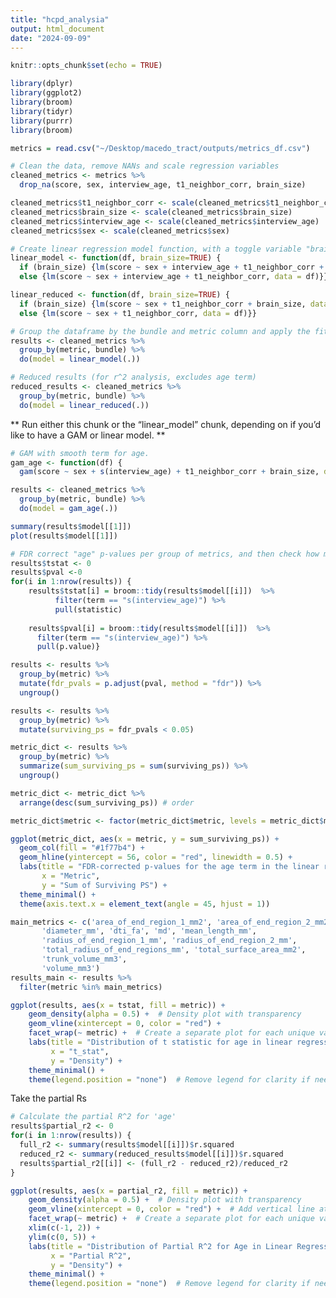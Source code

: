 ```yaml
---
title: "hcpd_analysia"
output: html_document
date: "2024-09-09"
---
```


```r
knitr::opts_chunk$set(echo = TRUE)
```

```r
library(dplyr)
library(ggplot2)
library(broom)
library(tidyr)
library(purrr)
library(broom)
```

```r
metrics = read.csv("~/Desktop/macedo_tract/outputs/metrics_df.csv")

# Clean the data, remove NANs and scale regression variables
cleaned_metrics <- metrics %>%
  drop_na(score, sex, interview_age, t1_neighbor_corr, brain_size)

cleaned_metrics$t1_neighbor_corr <- scale(cleaned_metrics$t1_neighbor_corr)
cleaned_metrics$brain_size <- scale(cleaned_metrics$brain_size)
cleaned_metrics$interview_age <- scale(cleaned_metrics$interview_age)
cleaned_metrics$sex <- scale(cleaned_metrics$sex)
```

```r
# Create linear regression model function, with a toggle variable "brain_size" which determines whether or not to include brain size in the model.
linear_model <- function(df, brain_size=TRUE) {
  if (brain_size) {lm(score ~ sex + interview_age + t1_neighbor_corr + brain_size, data = df)} 
  else {lm(score ~ sex + interview_age + t1_neighbor_corr, data = df)}}

linear_reduced <- function(df, brain_size=TRUE) {
  if (brain_size) {lm(score ~ sex + t1_neighbor_corr + brain_size, data = df)} 
  else {lm(score ~ sex + t1_neighbor_corr, data = df)}}
```

```r
# Group the dataframe by the bundle and metric column and apply the fit_model function
results <- cleaned_metrics %>%
  group_by(metric, bundle) %>%
  do(model = linear_model(.))

# Reduced results (for r^2 analysis, excludes age term)
reduced_results <- cleaned_metrics %>%
  group_by(metric, bundle) %>%
  do(model = linear_reduced(.))
```

** Run either this chunk or the "linear_model" chunk, depending on if you'd like to have a GAM or linear model. ** 
```r
# GAM with smooth term for age.
gam_age <- function(df) {
  gam(score ~ sex + s(interview_age) + t1_neighbor_corr + brain_size, data = df)}

results <- cleaned_metrics %>%
  group_by(metric, bundle) %>%
  do(model = gam_age(.))

summary(results$model[[1]])
plot(results$model[[1]])
```

```r
# FDR correct "age" p-values per group of metrics, and then check how many p-values survive per metric.
results$tstat <- 0 
results$pval <-0 
for(i in 1:nrow(results)) {
    results$tstat[i] = broom::tidy(results$model[[i]])  %>%
          filter(term == "s(interview_age)") %>%
          pull(statistic)
    
    results$pval[i] = broom::tidy(results$model[[i]])  %>%
      filter(term == "s(interview_age)") %>%
      pull(p.value)}

results <- results %>%
  group_by(metric) %>%
  mutate(fdr_pvals = p.adjust(pval, method = "fdr")) %>%
  ungroup()

results <- results %>%
  group_by(metric) %>%
  mutate(surviving_ps = fdr_pvals < 0.05)
```

```r
metric_dict <- results %>%
  group_by(metric) %>%
  summarize(sum_surviving_ps = sum(surviving_ps)) %>%
  ungroup()

metric_dict <- metric_dict %>%
  arrange(desc(sum_surviving_ps)) # order

metric_dict$metric <- factor(metric_dict$metric, levels = metric_dict$metric) # maintain order for graph
```

```r
ggplot(metric_dict, aes(x = metric, y = sum_surviving_ps)) +
  geom_col(fill = "#1f77b4") +
  geom_hline(yintercept = 56, color = "red", linewidth = 0.5) +
  labs(title = "FDR-corrected p-values for the age term in the linear regression with brain size",
       x = "Metric",
       y = "Sum of Surviving PS") +
  theme_minimal() +
  theme(axis.text.x = element_text(angle = 45, hjust = 1))
```

```r
main_metrics <- c('area_of_end_region_1_mm2', 'area_of_end_region_2_mm2',
       'diameter_mm', 'dti_fa', 'md', 'mean_length_mm',
       'radius_of_end_region_1_mm', 'radius_of_end_region_2_mm', 
       'total_radius_of_end_regions_mm', 'total_surface_area_mm2',
       'trunk_volume_mm3',
       'volume_mm3')
results_main <- results %>%
  filter(metric %in% main_metrics)
```


```r
ggplot(results, aes(x = tstat, fill = metric)) +
    geom_density(alpha = 0.5) +  # Density plot with transparency
    geom_vline(xintercept = 0, color = "red") +
    facet_wrap(~ metric) +  # Create a separate plot for each unique value in bundle
    labs(title = "Distribution of t statistic for age in linear regression by metric",
         x = "t_stat",
         y = "Density") +
    theme_minimal() +
    theme(legend.position = "none")  # Remove legend for clarity if needed
```

Take the partial Rs

```r
# Calculate the partial R^2 for 'age'
results$partial_r2 <- 0
for(i in 1:nrow(results)) {
  full_r2 <- summary(results$model[[i]])$r.squared
  reduced_r2 <- summary(reduced_results$model[[i]])$r.squared
  results$partial_r2[[i]] <- (full_r2 - reduced_r2)/reduced_r2
}
```

```r
ggplot(results, aes(x = partial_r2, fill = metric)) +
    geom_density(alpha = 0.5) +  # Density plot with transparency
    geom_vline(xintercept = 0, color = "red") +  # Add vertical line at x = 0
    facet_wrap(~ metric) +  # Create a separate plot for each unique value in metric
    xlim(c(-1, 2)) +
    ylim(c(0, 5)) +
    labs(title = "Distribution of Partial R^2 for Age in Linear Regression by Metric",
         x = "Partial R^2",
         y = "Density") +
    theme_minimal() +
    theme(legend.position = "none")  # Remove legend for clarity if needed
```


